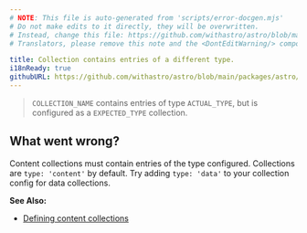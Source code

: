 ```yaml
---
# NOTE: This file is auto-generated from 'scripts/error-docgen.mjs'
# Do not make edits to it directly, they will be overwritten.
# Instead, change this file: https://github.com/withastro/astro/blob/main/packages/astro/src/core/errors/errors-data.ts
# Translators, please remove this note and the <DontEditWarning/> component.

title: Collection contains entries of a different type.
i18nReady: true
githubURL: https://github.com/withastro/astro/blob/main/packages/astro/src/core/errors/errors-data.ts
---
```


<DontEditWarning />


> `COLLECTION_NAME` contains entries of type `ACTUAL_TYPE`, but is configured as a `EXPECTED_TYPE` collection.
## What went wrong?
Content collections must contain entries of the type configured. Collections are `type: 'content'` by default. Try adding `type: 'data'` to your collection config for data collections.

**See Also:**
-  [Defining content collections](/en/guides/content-collections/#defining-collections)


